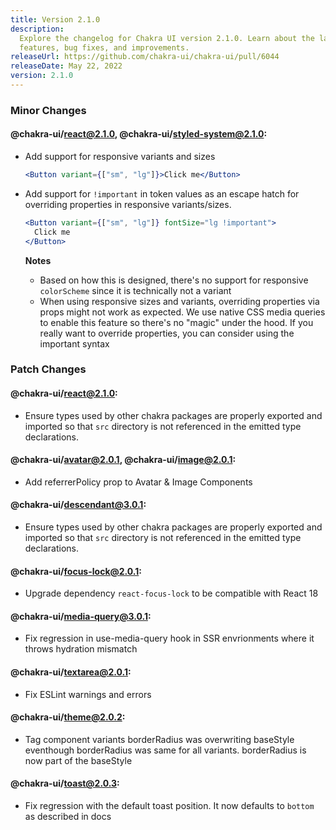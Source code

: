 ```yaml
---
title: Version 2.1.0
description:
  Explore the changelog for Chakra UI version 2.1.0. Learn about the latest
  features, bug fixes, and improvements.
releaseUrl: https://github.com/chakra-ui/chakra-ui/pull/6044
releaseDate: May 22, 2022
version: 2.1.0
---
```


### Minor Changes

#### @chakra-ui/react@2.1.0, @chakra-ui/styled-system@2.1.0:

- Add support for responsive variants and sizes

  ```jsx live=false
  <Button variant={["sm", "lg"]}>Click me</Button>
  ```

- Add support for `!important` in token values as an escape hatch for overriding
  properties in responsive variants/sizes.

  ```jsx live=false
  <Button variant={["sm", "lg"]} fontSize="lg !important">
    Click me
  </Button>
  ```

  **Notes**

  - Based on how this is designed, there's no support for responsive
    `colorScheme` since it is technically not a variant
  - When using responsive sizes and variants, overriding properties via props
    might not work as expected. We use native CSS media queries to enable this
    feature so there's no "magic" under the hood. If you really want to override
    properties, you can consider using the important syntax

### Patch Changes

#### @chakra-ui/react@2.1.0:

- Ensure types used by other chakra packages are properly exported and imported
  so that `src` directory is not referenced in the emitted type declarations.

#### @chakra-ui/avatar@2.0.1, @chakra-ui/image@2.0.1:

- Add referrerPolicy prop to Avatar & Image Components

#### @chakra-ui/descendant@3.0.1:

- Ensure types used by other chakra packages are properly exported and imported
  so that `src` directory is not referenced in the emitted type declarations.

#### @chakra-ui/focus-lock@2.0.1:

- Upgrade dependency `react-focus-lock` to be compatible with React 18

#### @chakra-ui/media-query@3.0.1:

- Fix regression in use-media-query hook in SSR envrionments where it throws
  hydration mismatch

#### @chakra-ui/textarea@2.0.1:

- Fix ESLint warnings and errors

#### @chakra-ui/theme@2.0.2:

- Tag component variants borderRadius was overwriting baseStyle eventhough
  borderRadius was same for all variants. borderRadius is now part of the
  baseStyle

#### @chakra-ui/toast@2.0.3:

- Fix regression with the default toast position. It now defaults to `bottom` as
  described in docs
